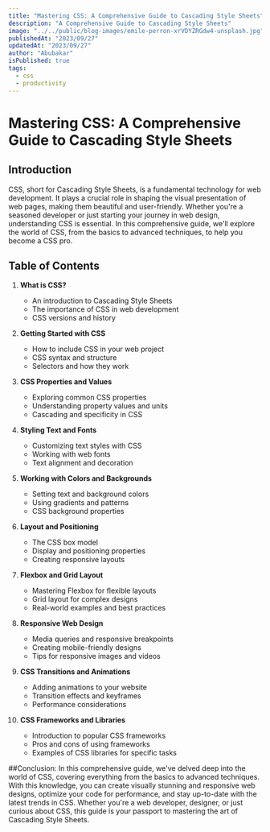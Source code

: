 ```yaml
---
title: "Mastering CSS: A Comprehensive Guide to Cascading Style Sheets"
description: "A Comprehensive Guide to Cascading Style Sheets"
image: "../../public/blog-images/emile-perron-xrVDYZRGdw4-unsplash.jpg"
publishedAt: "2023/09/27"
updatedAt: "2023/09/27"
author: "Abubakar"
isPublished: true
tags:
  - css
  - productivity
---
```


# Mastering CSS: A Comprehensive Guide to Cascading Style Sheets

## Introduction

CSS, short for Cascading Style Sheets, is a fundamental technology for web development. It plays a crucial role in shaping the visual presentation of web pages, making them beautiful and user-friendly. Whether you're a seasoned developer or just starting your journey in web design, understanding CSS is essential. In this comprehensive guide, we'll explore the world of CSS, from the basics to advanced techniques, to help you become a CSS pro.

## Table of Contents

1. **What is CSS?**

   - An introduction to Cascading Style Sheets
   - The importance of CSS in web development
   - CSS versions and history

2. **Getting Started with CSS**

   - How to include CSS in your web project
   - CSS syntax and structure
   - Selectors and how they work

3. **CSS Properties and Values**

   - Exploring common CSS properties
   - Understanding property values and units
   - Cascading and specificity in CSS

4. **Styling Text and Fonts**

   - Customizing text styles with CSS
   - Working with web fonts
   - Text alignment and decoration

5. **Working with Colors and Backgrounds**

   - Setting text and background colors
   - Using gradients and patterns
   - CSS background properties

6. **Layout and Positioning**

   - The CSS box model
   - Display and positioning properties
   - Creating responsive layouts

7. **Flexbox and Grid Layout**

   - Mastering Flexbox for flexible layouts
   - Grid layout for complex designs
   - Real-world examples and best practices

8. **Responsive Web Design**

   - Media queries and responsive breakpoints
   - Creating mobile-friendly designs
   - Tips for responsive images and videos

9. **CSS Transitions and Animations**

   - Adding animations to your website
   - Transition effects and keyframes
   - Performance considerations

10. **CSS Frameworks and Libraries**
    - Introduction to popular CSS frameworks
    - Pros and cons of using frameworks
    - Examples of CSS libraries for specific tasks

##Conclusion:
In this comprehensive guide, we've delved deep into the world of CSS, covering everything from the basics to advanced techniques. With this knowledge, you can create visually stunning and responsive web designs, optimize your code for performance, and stay up-to-date with the latest trends in CSS. Whether you're a web developer, designer, or just curious about CSS, this guide is your passport to mastering the art of Cascading Style Sheets.
